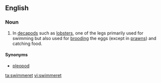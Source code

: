 ==English==

===Noun===
{{en-noun}}
{{wikipedia|Decapod anatomy#Abdomen / Pleon}}

# {{zoology}} In [[decapod]]s such as [[lobster]]s, one of the legs primarily used for swimming but also used for [[brooding]] the eggs (except in [[prawn]]s) and catching food.

====Synonyms====
* [[pleopod]]

[[ta:swimmeret]]
[[vi:swimmeret]]